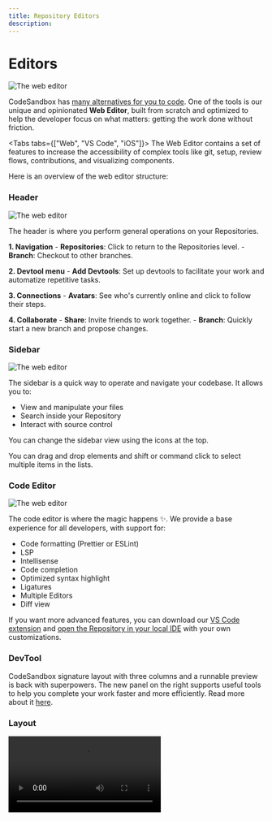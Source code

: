 ```yaml
---
title: Repository Editors
description:
---
```



# Editors

![The web editor](../images/overview-web.jpg)

CodeSandbox has [many alternatives for you to code](../introduction/overview). One of the tools is our unique and opinionated **Web Editor**, built from scratch and optimized to help the developer focus on what matters: getting the work done  without friction. 

<Tabs tabs={["Web", "VS Code", "iOS"]}>
    <WrapContent>
The Web Editor contains a set of features to increase the accessibility of complex tools like git, setup, review flows, contributions, and visualizing components. 

Here is an overview of the web editor structure:

### Header

![The web editor](../images/overview-header.jpg)

The header is where you perform general operations on your Repositories.

**1. Navigation**
    - **Repositories**: Click to return to the Repositories level.
    - **Branch**: Checkout to other branches.

**2. Devtool menu**
    - **Add Devtools**: Set up devtools to facilitate your work and automatize repetitive tasks.

**3. Connections**
    - **Avatars**: See who's currently online and click to follow their steps.

**4. Collaborate**
    - **Share**: Invite friends to work together.
    - **Branch**: Quickly start a new branch and propose changes.


### Sidebar

![The web editor](../images/overview-sidebar.jpg)

The sidebar is a quick way to operate and navigate your codebase. It allows you to:

- View and manipulate your files
- Search inside your Repository
- Interact with source control

You can change the sidebar view using the icons at the top. 

<Callout emoji="⭑">
    You can drag and drop elements and shift or command click to select multiple items in the lists. 
</Callout>

### Code Editor

![The web editor](../images/overview-editor.jpg)

The code editor is where the magic happens ✨. We provide a base experience for all developers, with support for:

- Code formatting (Prettier or ESLint)
- LSP
- Intellisense
- Code completion
- Optimized syntax highlight
- Ligatures
- Multiple Editors
- Diff view

 If you want more advanced features, you can download our [VS Code extension](https://marketplace.visualstudio.com/items?itemName=CodeSandbox-io.codesandbox-projects) and [open the Repository in your local IDE](../introduction/overview?tab=vs-code#keep-working-on-vs-code) with your own customizations.

### DevTool

CodeSandbox signature layout with three columns and a runnable preview is back with superpowers. The new panel on the right supports useful tools to help you complete your work faster and more efficiently. Read more about it [here](devtools).

### Layout

<Video src="../../overview-resize.mp4" />

CodeSandbox Web Editor allows you to customize the three-panel layout to maximize the space for the task you are working on. Hover the mouse near the edge of each column to see the resize cursor; click and hold to change the layout. 

After reaching the proportional limit, keep dragging to hide the entire column. 

**Keyboard Shortcuts**

Press <kbd>Cmd/Ctrl</kbd> <kbd>B</kbd> to hide the Sidebar.

Press <kbd>Cmd/Ctrl</kbd> <kbd>.</kbd> to hide the DevTools. 
    </WrapContent>
    <WrapContent>
       ![](../images/cover-vscode.jpg)
       Open any branch directly in your local VS Code and use all the extensions and keybindings that you’ve already configured. On top of this, all editors can collaborate seamlessly, so your team members can follow your steps on VS Code without leaving the Web Editor.
       
<br/>
       ## Open your branch in VS Code

You can jump to VS Code at anytime from the browser

![Open VS Code from Web Editor](../images/vscode-open.jpg)

> We also support opening the branch [Using Visual Studio Insiders](./insiders).

Alternatively, you can do all your work in VS Code without accessing CodeSandbox on the web

1. Open the extension
2. Sign in if you haven’t already
3. Select the ‘Projects’ panel and select the project you want to work on. From there you can open a new branch or select an existing branch to open

![Sign in on VS Code](../images/vscode-projects.jpg)

You will only be able to select from a list of repositories that have been imported to CodeSandbox. If you don’t see your project in the list, check your dashboard on CodeSandbox to make sure everything is set up there first.

If at any point, you want to switch to the CodeSandbox editor, simply click ‘Open in CodeSandbox’ under the ‘Branch Control Panel’

<br/>
## DevTools

Just like in the CodeSandbox editor, you have access to running ports to view code changes in the browser. The available ports are listed in the panel. Clicking on a port will open a tab in your default browser

![VS Code DevTool Panel](../images/vscode-devtools.jpg)

<br/>
## Live Collaboration

<br/>
### View collaborators

Once you are connected to the branch, you will be able to see a list of teammates that are active on the branch. You can see the list of collaborators as well as the environment they are working from. 

![Participant list](../images/vscode-participants.jpg)

In this case, I am active in both VS Code and the CodeSandbox editor. 

### Multiplayer Changes

Changes that are made to a file are reflected in the editor of every user. Select the name of a collaborator to focus on the file and line that they are working on

<Video src="../../vscode-following.mp4" />
<br/>
## Reviewing PRs in VS Code

You can review PRs directly from VS Code while connected to CodeSandbox. To do this, you should install the [GitHub App of CodeSandbox](/learn/integrations/github-app). With this app, every PR will have a link to open the branch in VS Code.

We also recommend to install the [GitHub Pull Request](https://marketplace.visualstudio.com/items?itemName=GitHub.vscode-pull-request-github) extension, and configure it as a default extension in your user settings (as outlined [here](#default-user-extensions)). With this extension you can put comments on GitHub directly from your editor.

<br/>
## Settings & Extensions

### Default Workspace Extensions

You can create the file `.vscode/extensions.json` in your repository to define the default extensions that should be installed for the repository. An example:

```json
{
  "recommendations": ["esbenp.prettier-vscode", "dbaeumer.vscode-eslint"]
}
```

This will make sure that Prettier and ESLint are installed whenever someone opens the branch in VS Code.

### Default User Extensions

In case you have any personal extensions that you want to have in every branch, you can define those in your VS Code settings under the setting id `remote.SSH.defaultExtensions`. To change this setting, you can open VS Code settings (`CMD/Ctrl + ,`) and search for `remote.SSH.defaultExtensions`.

You can copy your favourite VS Code extension ids, and put them in that setting. From then on, these extensions will be automatically installed in your branches.

### VS Code Setting Sync

To sync your settings and keybindings between branches, you can enable VS Code Setting Sync. To learn more about how to set this up, you can check [here](https://code.visualstudio.com/docs/editor/settings-sync).

<br/>
## FAQs

### What to do about that recurring trust modal?

![Trust Modal](../images/vscode-trust.jpg)

This modal shows up every time you launch a project folder in a new container. Since every branch will be opened with a unique SSH url, VS Code will ask you to verify that you trust the connection. This is an important security notice used to confirm that the user understands the  connection being established before opening the code. You can read more about the modal [here](https://code.visualstudio.com/blogs/2021/07/06/workspace-trust).

### Do I have to be connected to live session on CodeSandbox in order to work on a branch?

It is possible to work in an “un-synced” state. In order for CodeSandbox features to work, the branch needs to established on a remote connection AND connected to Pitcher (see How it works for more information

### Who can access my code?

Only people on your CodeSandbox team with permissions to the repository may join as a collaborator. Repository permissions are carried over from GitHub. To add someone new to the team, provide access on GitHub and add them to the CodeSandbox. From there, they can access the code in the browser or follow the steps above to use VS Code.

### More Questions?

For questions and support, please use the community [Discord server](https://discord.gg/R32XxEGp4s).
    </WrapContent>
     <WrapContent>
     CodeSandbox for iOS support for Sandbox development is powered by the app’s Node.js port, it enables offline development but it is limited by the restrictions imposed by iOS. To unleash the full potential of developing on iOS you can use CodeSandbox Repositories. Repositories allows you to have the same experience across different devices but making the most of each platform’s potential.
     <br/>
        ## Dashboard

The Dashboard is the place where you can browse and manage your Repositories and the branches in your Repositories. 

The "Repositories" view allows you to see at the fist glance all the Repositories in a team, which team members are working actively on a Repository, whether the Repository is public or private, the number of branches of the Repository and the number of pull requests that are currently open.

![IMG_A1198FD49BCB-1.jpg](../images/IMG_A1198FD49BCB-1.jpg)

### Kanban view

This screen shows you an overview of all the branches on a Repository’s repo split by the stage in a common development workflow the branches are in. 

- The “Stage” column contains the default branch of your repository, which is usually protected.
- The “Review” column shows all branches with an open Pull Request.
- The “Drafts” column contains all the other work in progress branches.

![IMG_9A52F33CC285-1.jpg](../images/IMG_9A52F33CC285-1.jpg)

![IMG_070AC9EEC709-1.jpg](../images/IMG_070AC9EEC709-1.jpg)

### Command palette

Every dashboard action enumerated here is also available in the command palette which you can access by double tapping anywhere in the screen with two fingers or via the `⌘ + K` shortcut.

## Development Environment

If you have checked the “Sandboxes” section of this documentation you should be familiar with the different parts of the IDE. Here, we will show you the main differences between the Sandboxes and the Repositories IDE and how the new components work.

![IMG_5EA5205DF3C1-1.jpg](../images/IMG_5EA5205DF3C1-1.jpg)

### Sidebar

**Branch Picker**

Sitting at the top of the sidebar you can see the name of the current branch. Tap on it to access the “Branch Picker” where you can change branch, create a new one, delete existing ones or rename the currently selected branch.

![IMG_06B9DA1CEE3E-1.jpg](../images/IMG_06B9DA1CEE3E-1.jpg)

![IMG_CE0C6EE7C6E4-1.jpg](../images/IMG_CE0C6EE7C6E4-1.jpg)

**Content Search**

In the second tab of the sidebar, the “Content Search” screen allows you to search in the entire Repository a term or matching result for a regular expression.

![IMG_39B8D00B6ED4-1.jpg](../images/IMG_39B8D00B6ED4-1.jpg)

**Git Client**

Unlike the “Git Client” for Local Sandboxes, the remote repository is configured for you and push operations take place automatically when a new commit is made.
The small files picker allows you to select which files you want to commit or discard changes from. 

In this screen you can also find the commits introduced since the target branch was forked and a button to quickly create a new Pull Request for the current branch.

![IMG_8449EA73EA2F-1.jpg](../images/IMG_8449EA73EA2F-1.jpg)

### Editor

There is some differences between the Repositories and the Sandboxes editor that we will outline below.

![IMG_121E87650748-1.jpg](../images/IMG_121E87650748-1.jpg)

**Repository Status**

At the right of the button to toggle the sidebar there is the status pill. This component informs you about the current state of the Repository and also about background actions being performed on your Repositories. These are the different states possible:

- Protected: the current branch is protected and no changes can be performed.
- Reconnecting: the internet connection was lost and the application is trying to reconnect to Pitcher.
- Offline: the attempts to reconnect timed out and the Editor is in offline mode where no changes can be performed. Tapping on the status pill triggers new reconnection attempts.
- Commits behind main branch (i.e. “4 commits behind main”): New commits have been merged onto the main branch and the current branch is a number of commits behind the HEAD of the main branch. Tapping on the status pill merges the main branch into the current branch.
- Merge Conflicts: indicates that merge conflicts arose as a result of pulling or merging the main branch onto the current branch.
- Commit Error: indicates that a pre-commit hook failed halting the commit operation. Tapping on the status pill opens a shell with the output of the failed commit operation.

**Live Collaboration**

Every time you access a branch, through the Dashboard or a universal link, you will join a live editing session. At the top-right corner of the screen you will see who has joined the session and by tapping on their avatar you will be able to follow their activity as they work on the current branch.

![IMG_63ED253F97BD-1.jpg](../images/IMG_63ED253F97BD-1.jpg)

![IMG_747C51FFF44D-1.jpg](../images/IMG_747C51FFF44D-1.jpg)

**IntelliSense**

The Editor interacts with Pitcher’s language server. The application only consumes the auto-completion service but new features will be added in the future.

![IMG_8DC7B9BC87A2-1.jpg](../images/IMG_8DC7B9BC87A2-1.jpg)

**Conflict resolution**

The Editor detects conflicts in a source file and allows you to quickly pick a conflict resolution by tapping on the chevron located at the left of the first conflicting line.

![IMG_951B710AAE83-1.jpg](../images/IMG_951B710AAE83-1.jpg)

![IMG_864A490E2444-1.jpg](../images/IMG_864A490E2444-1.jpg)

### DevTools

**Tasks**

At the bottom of the screen you can find the DevTools area. This component allows you to easily launch tasks defined in your `package.json` or  `.codesandbox/tasks.json` files, check their output or stop their execution. 

![IMG_93AE5A32AFB9-1.jpg](../images/IMG_93AE5A32AFB9-1.jpg)

![IMG_2A7CB6774307-1.jpg](../images/IMG_2A7CB6774307-1.jpg)

**Previews**

Every time a port is open a new preview will become accessible from the “Previews” section and if possible it will show the name of the task that created the port. Tapping on any of these entries will open app the in-app web browser and load the content that port is serving.

![IMG_5D27020B787A-1.jpg](../images/IMG_5D27020B787A-1.jpg)

**Terminals**

Lastly, the Terminals section lets you pick among all the running shells and also create new ones.

![IMG_CA6F9D87591E-1.jpg](../images/IMG_CA6F9D87591E-1.jpg)
    </WrapContent>
</Tabs>